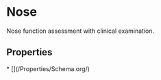   
# Nose

Nose function assessment with clinical examination.

## Properties

<Grid>
* [](/Properties/Schema.org/)
</Grid>


